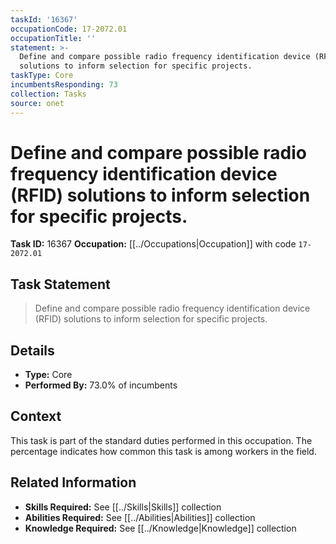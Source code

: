 ```yaml
---
taskId: '16367'
occupationCode: 17-2072.01
occupationTitle: ''
statement: >-
  Define and compare possible radio frequency identification device (RFID)
  solutions to inform selection for specific projects.
taskType: Core
incumbentsResponding: 73
collection: Tasks
source: onet
---
```

# Define and compare possible radio frequency identification device (RFID) solutions to inform selection for specific projects.

**Task ID:** 16367
**Occupation:** [[../Occupations|Occupation]] with code `17-2072.01`

## Task Statement

> Define and compare possible radio frequency identification device (RFID) solutions to inform selection for specific projects.

## Details

- **Type:** Core
- **Performed By:** 73.0% of incumbents

## Context

This task is part of the standard duties performed in this occupation. The percentage indicates how common this task is among workers in the field.

## Related Information

- **Skills Required:** See [[../Skills|Skills]] collection
- **Abilities Required:** See [[../Abilities|Abilities]] collection
- **Knowledge Required:** See [[../Knowledge|Knowledge]] collection

